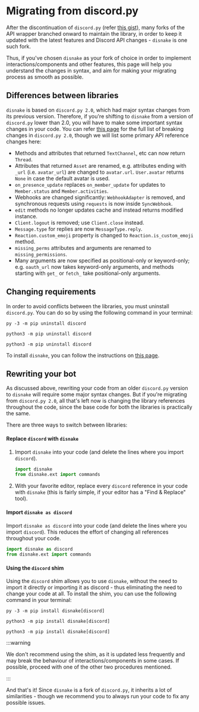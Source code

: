# Migrating from discord.py

After the discontinuation of `discord.py` (refer
[this gist](https://gist.github.com/Rapptz/4a2f62751b9600a31a0d3c78100287f1)), many forks of the API wrapper branched
onward to maintain the library, in order to keep it updated with the latest features and Discord API changes - `disnake`
is one such fork.

Thus, if you've chosen `disnake` as your fork of choice in order to implement interactions/components and other
features, this page will help you understand the changes in syntax, and aim for making your migrating process as smooth
as possible.

## Differences between libraries

`disnake` is based on `discord.py 2.0`, which had major syntax changes from its previous version. Therefore, if you're
shifting to `disnake` from a version of `discord.py` lower than 2.0, you will have to make some important syntax changes
in your code. You can refer [this page](https://gist.github.com/apple502j/f75b4f24652f04de85c7084ffd73ec58) for the full
list of breaking changes in `discord.py 2.0`, though we will list some primary API reference changes here:

-   Methods and attributes that returned `TextChannel`, etc can now return `Thread`.
-   Attributes that returned `Asset` are renamed, e.g. attributes ending with `_url` (i.e. `avatar_url`) are changed to
    `avatar.url`. `User.avatar` returns `None` in case the default avatar is used.
-   `on_presence_update` replaces `on_member_update` for updates to `Member.status` and `Member.activities`.
-   Webhooks are changed significantly: `WebhookAdapter` is removed, and synchronous requests using `requests` is now
    inside `SyncWebhook`.
-   `edit` methods no longer updates cache and instead returns modified instance.
-   `Client.logout` is removed; use `Client.close` instead.
-   `Message.type` for replies are now `MessageType.reply`.
-   `Reaction.custom_emoji` property is changed to `Reaction.is_custom_emoji` method.
-   `missing_perms` attributes and arguments are renamed to `missing_permissions`.
-   Many arguments are now specified as positional-only or keyword-only; e.g. `oauth_url` now takes keyword-only
    arguments, and methods starting with `get_` or `fetch_` take positional-only arguments.

## Changing requirements

In order to avoid conflicts between the libraries, you must uninstall `discord.py`. You can do so by using the following
command in your terminal:

<Tabs groupId="operating-systems">
<TabItem value="windows" label="Windows">

```
py -3 -m pip uninstall discord
```

</TabItem>
<TabItem value="macos" label="macOS">

```
python3 -m pip uninstall discord
```

</TabItem>
<TabItem value="linux" label="Linux">

```
python3 -m pip uninstall discord
```

</TabItem>
</Tabs>

To install `disnake`, you can follow the instructions on [this page](./installing-disnake).

## Rewriting your bot

As discussed above, rewriting your code from an older `discord.py` version to `disnake` will require some major syntax
changes. But if you're migrating from `discord.py 2.0`, all that's left now is changing the library references
throughout the code, since the base code for both the libraries is practically the same.

There are three ways to switch between libraries:

#### Replace `discord` with `disnake`

1. Import `disnake` into your code (and delete the lines where you import `discord`).

    ```py
    import disnake
    from disnake.ext import commands
    ```

2. With your favorite editor, replace every `discord` reference in your code with `disnake` (this is fairly simple, if
   your editor has a "Find & Replace" tool).

#### Import `disnake as discord`

Import `disnake as discord` into your code (and delete the lines where you import `discord`). This reduces the effort of
changing all references throughout your code.

```py
import disnake as discord
from disnake.ext import commands
```

#### Using the `discord` shim

Using the `discord` shim allows you to use `disnake`, without the need to import it directly or importing it as
discord - thus eliminating the need to change your code at all. To install the shim, you can use the following command
in your terminal:

<Tabs groupId="operating-systems">
<TabItem value="windows" label="Windows">

```
py -3 -m pip install disnake[discord]
```

</TabItem>
<TabItem value="macos" label="macOS">

```
python3 -m pip install disnake[discord]
```

</TabItem>
<TabItem value="linux" label="Linux">

```
python3 -m pip install disnake[discord]
```

</TabItem>
</Tabs>

:::warning

We don't recommend using the shim, as it is updated less frequently and may break the behaviour of
interactions/components in some cases. If possible, proceed with one of the other two procedures mentioned.

:::

And that's it! Since `disnake` is a fork of `discord.py`, it inherits a lot of similarities - though we recommend you to
always run your code to fix any possible issues.
